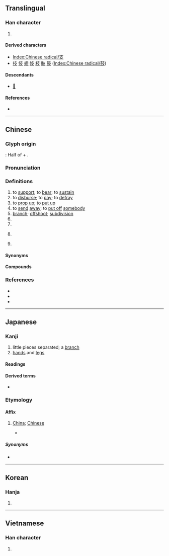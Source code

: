 {{also|攴|枝}}
{{character info}}
{{character info|⽀}}
==Translingual==
{{stroke order|strokes=4}}
{{stroke order|type=animate}}

===Han character===
{{Han char|rn=65|rad=支|as=00|sn=4|four=40407|canj=JE|ids=⿱十又}}

# {{mul-kangxi radical-def}}

====Derived characters====
* [[Index:Chinese radical/支]]
* [[技]] [[伎]] [[翅]] [[妓]] [[枝]] [[肢]] [[鼓]] ([[Index:Chinese radical/鼓]])

====Descendants====
* [[𛀦]]

====References====
* {{Han ref|kx=0467.010|dkj=13061|dj=0814.130|hdz=21327.140|uh=652F|ud=25903|bh=A4E4|bd=42212}}

----

==Chinese==
{{zh-forms}}

===Glyph origin===
{{Han etyl}}
''{{w|Shuowen}}'': Half of {{l|zh|竹}} + {{l|zh|又}}.

===Pronunciation===
{{zh-pron
|m=zhī
|ma=zh-zhī.ogg
|m-s=zi1
|dg=җы1
|c=zi1
|c-t=
|g=zi1
|h=pfs=kî/chṳ̂;gd=gi1/zi1
|h_note=kî - vernacular; chṳ̂ - literary
|j=zi1
|mb=cí
|md=ciĕ
|mn=ki/chi
|mn_note=ki - vernacular; chi - literary
|mn-t=gi1/zin1
|mn-t_note=gi1 - vernacular, zin1 - literary
|w=1tsr
|x=zhr1
|mc=y
|oc=y
|cat=v,n,pn
}}

===Definitions===
{{zh-hanzi}}

# to [[support]]; to [[bear]]; to [[sustain]]
# to [[disburse]]; to [[pay]]; to [[defray]]
# to [[prop up]]; to [[put up]]
# to [[send]] [[away]]; to [[put off]] [[somebody]]
# [[branch]]; [[offshoot]]; [[subdivision]]
# {{surname|zh}}
# {{zh-classifier|cigarettes, arrows, pens, drinking straws|cat=y}}
# {{zh-classifier|songs or musical pieces}}
#: {{zh-x|唱 支 歌 嚟 聽 下{haa5} 吖！|Sing a song for us!|C}}
# {{lb|zh|obsolete|now|usually|derogatory|and|offensive}} {{zh-short|支那|China}}
#: {{zh-x|^印支|Indochina}}
#: {{zh-x|^日 ^滿 ^支 親善|friendship among Japan, Manchuria and China}}

====Synonyms====
{{zh-dial|首}}

====Compounds====
{{zh-der|支持|支配|政府開支|分支|支店|支出|支援|收支|精神支持|支氣管炎|支流|支氣管|支票|支柱|支那|支部|開支|支局|支派|支吾|支線|大月支|支節|技術支援|支領|支隊|列支敦斯登|支解|地支|支應|支吾其詞|支那語|列支敦士登|支離破碎|支架|支票簿|支持者|支用|支支吾吾|支子|支點|支撐|支撥|支費|支付憑單|車支子|支頤|支路|不支|支根|支離|支絀|支脈|支援部隊|支書|支氣管氣喘|支取|令支|支使|支孽|支款|支庶|支移|支那通|支行|支渠|支差|支前|一木難支|不支倒地|不蔓不支|乾支剌|乾支支|人頭支票|借支|入不支出|公共支出|冒支銀|分支機關|利息支出|劃線支票|力竭難支|動支|十二支|千支萬派|印度支那|各支支|國際收支|墊支|天干地支|失支脫節|嫡支嫡派|寅支卯糧|密支那|對支|小支氣管|屁支支|左右支絀|左支右吾|左支右絀|干支|度支|形單影支|惡支殺|憋支支|措支剌|支付|支付命令|支分|支劃|支助|支單|支嘴兒|支婆|支對|支屬|支手舞腳|支支喳喳|支會|支架子|支楞|支樁|支爐兒|支理|支當|支破|支票機|支空頭|支薪|支襯|支調|支謙|支讖|支轉|支遁|支遁買山|支遣|支邊|支郎|支開|支騰|支骸|收支平衡|旁支|旅行支票|月支|本支|本支百世|東支西吾|條支|樂不可支|活支|活支剌|濫支|焉支山|燕支|燕支山|特支|獨力難支|獨木難支|破碎支離|移轉支付|空頭支票|統收統支|經費支絀|胡支對|胡支扯葉|菩提流支|補償支付|語支|貿易收支|超支|軋支票|辟支佛|近支|透支|遠期支票|郅支|配水支管|鏡支兒|關支|雞骨支床|預支|額支|大支坪|槍支}}

{{zh-cat|Beginning|Intermediate}}

===References===
* {{R:twedu|A01715}}
* {{R:twedu|A00006-003}}
* {{R:yue:Hanzi}}

----

==Japanese==

===Kanji===
{{ja-kanji|grade=5|rs=支00}}

# little pieces separated; a [[branch]]
# [[hand|hands]] and [[leg|legs]]

====Readings====
{{ja-readings
|goon=し
|kanon=し
|kun=えだ-, ささ-える<ささ-へる, つか-える<つか-へる
|nanori=なか, もろ, ゆた
}}

====Derived terms====
* {{ja-r|支%払う|し%はらう}}

===Etymology===
{{ja-kanjitab|し|yomi=o}}

====Affix====
{{ja-pos|affix|し}}

# {{lb|ja|obsolete}} [[China]]; [[Chinese]]
#* {{quote-book|ja|year=1923|author={{l|ja||在米國華盛頓州シアトル市米國西北部聯絡日本人會}}|chapter=|title={{l|ja||米國西北部在留日本人發展略史|tr=Beikoku Seihoku-bu Zairyū Nihonjin Hatten Ryakushi}}|trans-title=A Brief History of the Development of the Resident Japanese in the Northwest of America|url=https://archive.org/details/beikokuseihokub00shia|edition=|publisher=|page=4}}
#*: {{ja-usex|日'''支'''人々口分布統計|につ'''し'''じんじんこうぶんぷとうけい|rom=Nisshijin jinkō tōkei}}

=====Synonyms=====
* {{ja-r|中|ちゅう}}

----

==Korean==

===Hanja===
{{ko-hanja|지탱하다|지탱할|지}}

# {{rfdef|ko|sort=支00}}

----

==Vietnamese==

===Han character===
{{vi-readings|reading=chi|rs=支00}}

# {{rfdef|vi|sort=支00}}

[[Category:CJKV radicals| ]]